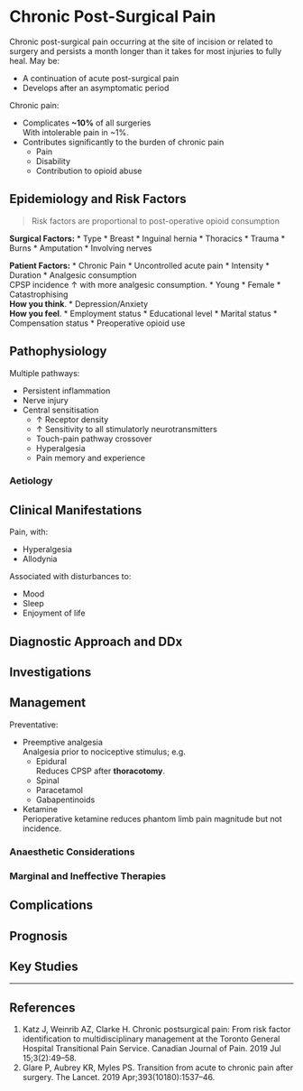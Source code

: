 # Chronic Post-Surgical Pain


Chronic post-surgical pain occurring at the site of incision or related to surgery and persists a month longer than it takes for most injuries to fully heal. May be:

* A continuation of acute post-surgical pain
* Develops after an asymptomatic period


Chronic pain:

* Complicates **~10%** of all surgeries  
With intolerable pain in ~1%.
* Contributes significantly to the burden of chronic pain
	* Pain
	* Disability
	* Contribution to opioid abuse


## Epidemiology and Risk Factors

> Risk factors are proportional to post-operative opioid consumption


**Surgical Factors:**
* Type
	* Breast
	* Inguinal hernia
	* Thoracics
	* Trauma
		* Burns
		* Amputation
	* Involving nerves


**Patient Factors:**
* Chronic Pain
* Uncontrolled acute pain
	* Intensity
	* Duration
	* Analgesic consumption  
	CPSP incidence ↑ with more analgesic consumption.
* Young
* Female
* Catastrophising  
**How you think**.
* Depression/Anxiety  
**How you feel**.
* Employment status
* Educational level
* Marital status
* Compensation status
* Preoperative opioid use


## Pathophysiology

Multiple pathways:

* Persistent inflammation
* Nerve injury
* Central sensitisation
	* ↑ Receptor density
	* ↑ Sensitivity to all stimulatorly neurotransmitters
	* Touch-pain pathway crossover
	* Hyperalgesia
	* Pain memory and experience

### Aetiology

## Clinical Manifestations

Pain, with:

* Hyperalgesia
* Allodynia

Associated with disturbances to:

* Mood
* Sleep
* Enjoyment of life

## Diagnostic Approach and DDx

## Investigations

## Management

Preventative:

* Preemptive analgesia  
Analgesia prior to nociceptive stimulus; e.g.
	* Epidural  
	Reduces CPSP after **thoracotomy**.
	* Spinal
	* Paracetamol
	* Gabapentinoids
* Ketamine  
Perioperative ketamine reduces phantom limb pain magnitude but not incidence.



### Anaesthetic Considerations

### Marginal and Ineffective Therapies

## Complications

## Prognosis

## Key Studies


---

## References


1. Katz J, Weinrib AZ, Clarke H. Chronic postsurgical pain: From risk factor identification to multidisciplinary management at the Toronto General Hospital Transitional Pain Service. Canadian Journal of Pain. 2019 Jul 15;3(2):49–58. 
2. Glare P, Aubrey KR, Myles PS. Transition from acute to chronic pain after surgery. The Lancet. 2019 Apr;393(10180):1537–46. 

